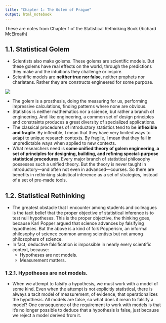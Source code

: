```yaml
---
title: "Chapter 1: The Golem of Prague"
output: html_notebook
---
```


These are notes from Chapter 1 of the Statistical Rethinking Book (Richard McElreath)

## 1.1. Statistical Golem

* Scientists also make golems. These golems are scientific models. But these golems have real effects on the world, through the predictions they make and the intuitions they challenge or inspire.
* Scientific models are **neither true nor false**, neither prophets nor charlatans. Rather they are constructs engineered for some purpose.

![](../fig/sr-chap1-a.png)

* The golem is a prosthesis, doing the measuring for us, performing impressive calculations, finding patterns where none are obvious.
* Statistics is neither mathematics nor a science, but rather a branch of engineering. And like engineering, a common set of design principles and constraints produces a great diversity of specialized applications.
* The classical procedures of introductory statistics tend to be **inflexible and fragile**. By inflexible, I mean that they have very limited ways to adapt to unique research contexts. By fragile, I mean that they fail in unpredictable ways when applied to new contexts.
* What researchers need is **some unified theory of golem engineering, a set of principles for designing, building, and refining special-purpose statistical procedures**. Every major branch of statistical philosophy possesses such a unified theory. But the theory is never taught in introductory—and often not even in advanced—courses. So there are benefits in rethinking statistical inference as a set of strategies, instead of a set of pre-made tools.

## 1.2. Statistical Rethinking

* The greatest obstacle that I encounter among students and colleagues is the tacit belief that the proper objective of statistical inference is to test null hypotheses. This is the proper objective, the thinking goes, because Karl Popper argued that science advances by falsifying hypotheses. But the above is a kind of folk Popperism, an informal philosophy of science common among scientists but not among philosophers of science.
* In fact, deductive falsification is impossible in nearly every scientific context, because:
  * Hypotheses are not models.
  * Measurement matters.
  
### 1.2.1. Hypotheses are not models.

* When we attempt to falsify a hypothesis, we must work with a model of some kind. Even when the attempt is not explicitly statistical, there is always a tacit model of measurement, of evidence, that operationalizes the hypothesis. All models are false, so what does it mean to falsify a model? One consequence of the requirement to work with models is that it’s no longer possible to deduce that a hypothesis is false, just because we reject a model derived from it.
